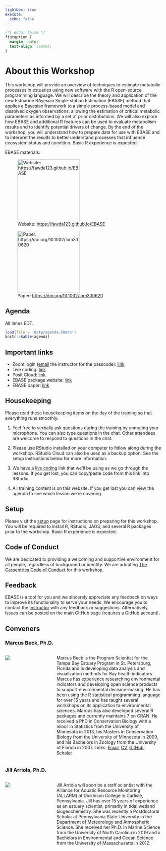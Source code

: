 ```yaml
---
lightbox: true
execute:
  echo: false
---
```


```css
/*| echo: false */
figcaption {
  margin: auto;
  text-align: center;
}
```

# About this Workshop {.unnumbered}

This workshop will provide an overview of techniques to estimate metabolic processes in estuaries using new software with the R open-source programming language. We will describe the theory and application of the new Estuarine BAyesian Single-station Estimation (EBASE) method that applies a Bayesian framework to a simple process-based model and dissolved oxygen observations, allowing the estimation of critical metabolic parameters as informed by a set of prior distributions.  We will also explore how EBASE and additional R features can be used to evaluate metabolism results and to identify potential drivers of change.  By the end of the workshop, you will understand how to prepare data for use with EBASE and to interpret the results to better understand processes that influence ecosystem status and condition. Basic R experience is expected.

EBASE materials:

::: {layout-ncol=2 layout-valign="center"}

![Website: <https://fawda123.github.io/EBASE>](figs/logo.png){height=200}

![Paper: <https://doi.org/10.1002/lom3.10620>](figs/paper.png){height=200}

:::

## Agenda {.unnumbered}

All times EDT. 

```r
load(file = 'data/agenda.RData')
knitr::kable(agenda)
```

## Important links {.unnumbered}

* Zoom login ([email](mailto:mbeck@tbep.org) the instructor for the passcode): [link](https://www.google.com/url?q=https://us06web.zoom.us/j/86439160923?pwd%3Dqo9MxYMpUI0k3bO5fCr0uNcmBu2ugy.1&sa=D&source=calendar&ust=1725458721584834&usg=AOvVaw03aUScSC7RbxQeXTkGQWj7){target="_blank"} 
* Live coding: [link](https://tinyurl.com/live-ebase){target="_blank"}
* Posit Cloud: [link](https://posit.cloud/content/8518890){target="_blank"}
* EBASE package website: [link](https://fawda123.github.io/EBASE){target="_blank"}
* EBASE paper: [link](https://doi.org/10.1002/lom3.10620){target="_blank"}

## Housekeeping {.unnumbered}

Please read these housekeeping items on the day of the training so that everything runs smoothly. 

1. Feel free to verbally ask questions during the training by unmuting your microphone.  You can also type questions in the chat.  Other attendees are welcome to respond to questions in the chat.  
1. Please use RStudio installed on your computer to follow along during the workshop.  RStudio Cloud can also be used as a backup option.  See the setup instructions below for more information.

1. We have a [live coding](https://tinyurl.com/live-ebase){target="_blank"} link that we’ll be using as we go through the lessons. If you get lost, you can copy/paste code from this link into RStudio.

1. All training content is on this website. If you get lost you can view the agenda to see which lesson we’re covering.

## Setup {.unnumbered}

Please visit the [setup](setup.qmd) page for instructions on preparing for this workshop. You will be required to install R, RStudio, JAGS, and several R packages prior to the workshop. Basic R experience is expected.

## Code of Conduct {.unnumbered}

We are dedicated to providing a welcoming and supportive environment for all people, regardless of background or identity. We are adopting [The Carpentries Code of Conduct](https://docs.carpentries.org/topic_folders/policies/code-of-conduct.html){target="_blank"} for this workshop.

## Feedback {.unnumered}

EBASE is a tool for you and we sincerely appreciate any feedback on ways to improve its functionality to serve your needs.  We encourage you to contact the [instructor](mailto:mbeck@tbep.org) with any feedback or suggestions.  Alternatively, [issues](https://github.com/fawda123/EBASE/issues){target="_blank"} can be posted on the main GitHub page (requires a GitHub account).

## Conveners {.unnumbered}

### Marcus Beck, Ph.D.

::: columns

::: {.column width="30%"}
![](figs/headshot_marcus.jpg)
:::

::: {.column .p-right width="70%"}
Marcus Beck is the Program Scientist for the Tampa Bay Estuary Program in St. Petersburg, Florida and is developing data analysis and visualization methods for Bay health indicators. Marcus has experience researching environmental indicators and developing open science products to support environmental decision-making. He has been using the R statistical programming language for over 15 years and has taught several workshops on its application to environmental sciences. Marcus has also developed several R packages and currently maintains 7 on CRAN. He received a PhD in Conservation Biology with a minor in Statistics from the University of Minnesota in 2013, his Masters in Conservation Biology from the University of Minnesota in 2009, and his Bachelors in Zoology from the University of Florida in 2007. Links: [Email](mailto:mbeck@tbep.org){target="_blank"}, [CV](https://github.com/fawda123/CV/blob/master/Beck_CV.pdf){target="_blank"}, [GitHub](https://github.com/fawda123){target="_blank"}, [Scholar](https://scholar.google.com/citations?user=9ZDDQ_8AAAAJ&hl=en&authuser=2){target="_blank"}
:::

:::

### Jill Arriola, Ph.D.

::: columns

::: {.column width="30%"}
![](figs/headshot_jill.jpeg)
:::

::: {.column .p-right width="70%"}
Jill Arriola will soon be a staff scientist with the Alliance for Aquatic Resource Monitoring (ALLARM) at Dickinson College in Carlisle, Pennsylvania. Jill has over 15 years of experience as an estuary scientist, primarily in tidal wetland biogeochemistry. She was recently a Postdoctoral Scholar at Pennsylvania State University in the Department of Meteorology and Atmospheric Science. She received her Ph.D. in Marine Science from the University of North Carolina in 2019 and a Bachelors in Environmental and Ocean Science from the University of Massachusetts in 2012.
:::

:::